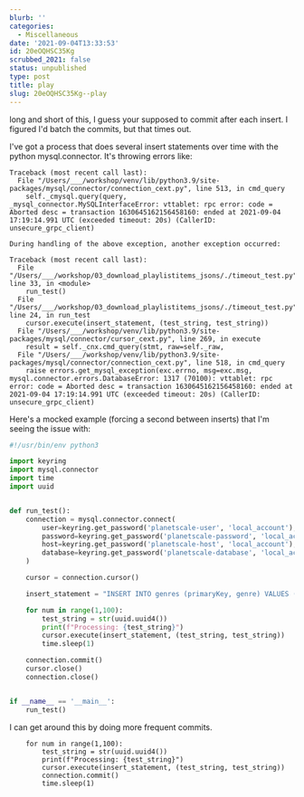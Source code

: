 ```yaml
---
blurb: ''
categories:
  - Miscellaneous
date: '2021-09-04T13:33:53'
id: 20eOQHSC35Kg
scrubbed_2021: false
status: unpublished
type: post
title: play
slug: 20eOQHSC35Kg--play
---
```


long and short of this, I guess your supposed to commit after each insert. I figured I'd batch the commits, but that times out. 



I've got a process that does several insert statements over time with the python mysql.connector. It's throwing errors like:

```
Traceback (most recent call last):
  File "/Users/___/workshop/venv/lib/python3.9/site-packages/mysql/connector/connection_cext.py", line 513, in cmd_query
    self._cmysql.query(query,
_mysql_connector.MySQLInterfaceError: vttablet: rpc error: code = Aborted desc = transaction 1630645162156458160: ended at 2021-09-04 17:19:14.991 UTC (exceeded timeout: 20s) (CallerID: unsecure_grpc_client)

During handling of the above exception, another exception occurred:

Traceback (most recent call last):
  File "/Users/___/workshop/03_download_playlistitems_jsons/./timeout_test.py", line 33, in <module>
    run_test()
  File "/Users/___/workshop/03_download_playlistitems_jsons/./timeout_test.py", line 24, in run_test
    cursor.execute(insert_statement, (test_string, test_string))
  File "/Users/___/workshop/venv/lib/python3.9/site-packages/mysql/connector/cursor_cext.py", line 269, in execute
    result = self._cnx.cmd_query(stmt, raw=self._raw,
  File "/Users/___/workshop/venv/lib/python3.9/site-packages/mysql/connector/connection_cext.py", line 518, in cmd_query
    raise errors.get_mysql_exception(exc.errno, msg=exc.msg,
mysql.connector.errors.DatabaseError: 1317 (70100): vttablet: rpc error: code = Aborted desc = transaction 1630645162156458160: ended at 2021-09-04 17:19:14.991 UTC (exceeded timeout: 20s) (CallerID: unsecure_grpc_client)
```

Here's a mocked example (forcing a second between inserts) that I'm seeing the issue with:

```python
#!/usr/bin/env python3

import keyring
import mysql.connector
import time
import uuid


def run_test():
    connection = mysql.connector.connect(
        user=keyring.get_password('planetscale-user', 'local_account'),
        password=keyring.get_password('planetscale-password', 'local_account'),
        host=keyring.get_password('planetscale-host', 'local_account'),
        database=keyring.get_password('planetscale-database', 'local_account')
    )

    cursor = connection.cursor()

    insert_statement = "INSERT INTO genres (primaryKey, genre) VALUES (%s, %s)"

    for num in range(1,100):
        test_string = str(uuid.uuid4())
        print(f"Processing: {test_string}")
        cursor.execute(insert_statement, (test_string, test_string))
        time.sleep(1)

    connection.commit()
    cursor.close()
    connection.close()


if __name__ == '__main__':
    run_test()
```

I can get around this by doing more frequent commits. 

```
    for num in range(1,100):
        test_string = str(uuid.uuid4())
        print(f"Processing: {test_string}")
        cursor.execute(insert_statement, (test_string, test_string))
        connection.commit()
        time.sleep(1)
```
